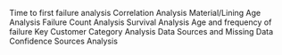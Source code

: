 Time to first failure analysis 
Correlation Analysis 
Material/Lining
Age Analysis
Failure Count Analysis
Survival Analysis 
Age and frequency of failure
Key Customer Category Analysis
Data Sources and Missing Data 
Confidence Sources Analysis



